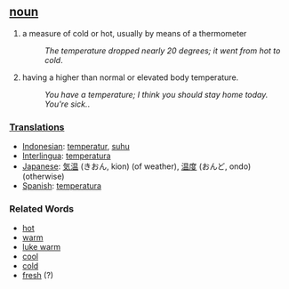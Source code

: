 == [[noun]] ==
#a measure of cold or hot, usually by means of a thermometer
#:''The temperature dropped nearly 20 degrees; it went from hot to cold''.
#having a higher than normal or elevated body temperature.
#:''You have a temperature; I think you should stay home today. You're sick.''.

=== [[Translation]]s ===
*[[Indonesian]]: [[temperatur]], [[suhu]]
*[[Interlingua]]: [[temperatura]]
*[[Japanese]]: [[気温]] (きおん, kion) (of weather), [[温度]] (おんど, ondo) (otherwise)
*[[Spanish]]: [[temperatura]]

===Related Words===
*[[hot]]
*[[warm]]
*[[luke warm]]
*[[cool]]
*[[cold]]
*[[fresh]] (?)